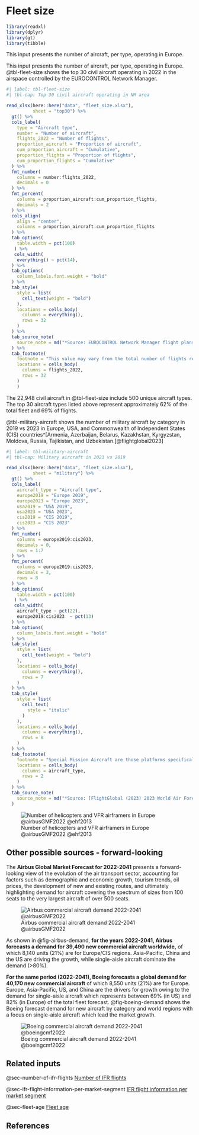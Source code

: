 # Fleet size {#sec-fleet-size}

```r
library(readxl)
library(dplyr)
library(gt)
library(tibble)
```


This input presents the number of aircraft, per type, operating in Europe.

This input presents the number of aircraft, per type, operating in Europe. 
@tbl-fleet-size shows the top 30 civil aircraft operating in 2022 in the airspace 
controlled by the EUROCONTROL Network Manager.

```r
#| label: tbl-fleet-size
#| tbl-cap: Top 30 civil aircraft operating in NM area

read_xlsx(here::here("data", "fleet_size.xlsx"),
          sheet = "top30") %>% 
  gt() %>% 
  cols_label(
    type = "Aircraft type",
    number = "Number of aircraft",
    flights_2022 = "Number of flights",
    proportion_aircraft = "Proportion of aircraft",
    cum_proportion_aircraft = "Cumulative",
    proportion_flights = "Proportion of flights",
    cum_proportion_flights = "Cumulative"
  ) %>% 
  fmt_number(
    columns = number:flights_2022,
    decimals = 0
  ) %>% 
  fmt_percent(
    columns = proportion_aircraft:cum_proportion_flights,
    decimals = 2
  ) %>% 
  cols_align(
    align = "center",
    columns = proportion_aircraft:cum_proportion_flights
  ) %>% 
  tab_options(
    table.width = pct(100)
   ) %>% 
   cols_width(
    everything() ~ pct(14),
  ) %>% 
  tab_options(
    column_labels.font.weight = "bold"
  ) %>% 
  tab_style(
    style = list(
      cell_text(weight = "bold")
    ),
    locations = cells_body(
      columns = everything(),
      rows = 32
    )
  ) %>% 
  tab_source_note(
    source_note = md("*Source: EUROCONTROL Network Manager flight plans, 2022*")
  ) %>%
  tab_footnote(
    footnote = "This value may vary from the total number of flights reported earlier in this document due to a slight difference in scope of data available",
    locations = cells_body(
      columns = flights_2022,
      rows = 32
    )
    ) 
```

The 22,948 civil aircraft in @tbl-fleet-size include 500 unique aircraft types. 
The top 30 aircraft types listed above represent approximately 62% of the total
fleet and 69% of flights.

@tbl-military-aircraft shows the number of military aircraft by category in 2019
vs 2023 in Europe, USA, and Commonwealth of Independent States (CIS) countries^[Armenia, Azerbaijan, Belarus, Kazakhstan, Kyrgyzstan, Moldova, Russia, Tajikistan, and Uzbekistan.[@flightglobal2023]

```r
#| label: tbl-military-aircraft
#| tbl-cap: Military aircraft in 2023 vs 2019

read_xlsx(here::here("data", "fleet_size.xlsx"),
          sheet = "military") %>% 
  gt() %>% 
  cols_label(
    aircraft_type = "Aircraft type",
    europe2019 = "Europe 2019",
    europe2023 = "Europe 2023",
    usa2019 = "USA 2019",
    usa2023 = "USA 2023",
    cis2019 = "CIS 2019",
    cis2023 = "CIS 2023"
  ) %>% 
  fmt_number(
    columns = europe2019:cis2023,
    decimals = 0,
    rows = 1:7
  ) %>% 
  fmt_percent(
    columns = europe2019:cis2023,
    decimals = 2,
    rows = 8
  ) %>% 
  tab_options(
    table.width = pct(100)
   ) %>% 
   cols_width(
    aircraft_type ~ pct(22),
    europe2019:cis2023  ~ pct(13)
  ) %>% 
  tab_options(
    column_labels.font.weight = "bold"
  ) %>% 
  tab_style(
    style = list(
      cell_text(weight = "bold")
    ),
    locations = cells_body(
      columns = everything(),
      rows = 7
    )
  ) %>% 
  tab_style(
    style = list(
      cell_text(
        style = "italic"
      )
    ),
    locations = cells_body(
      columns = everything(),
      rows = 8
    )
  ) %>% 
  tab_footnote(
    footnote = "Special Mission Aircraft are those platforms specifically developed to undertake an over-battlefield role by utilization of advanced onboard equipment or specialized trait",
    locations = cells_body(
      columns = aircraft_type,
      rows = 2
    )
  ) %>% 
  tab_source_note(
    source_note = md("*Source: [FlightGlobal (2023) 2023 World Air Forces directory](https://www.flightglobal.com/reports/2023-world-air-forces-directory/151088.article)*")
  )
```

![Number of helicopters and VFR airframers in Europe @airbusGMF2022 @ehf2013](../figures/heli_airframe_fleet.png){#fig-heli-airframe-fleet}

## Other possible sources - forward-looking

The **Airbus Global Market Forecast for 2022-2041** presents a forward-looking 
view of the evolution of the air transport sector, accounting for factors such 
as demographic and economic growth, tourism trends, oil prices, the development 
of new and existing routes, and ultimately highlighting demand for aircraft 
covering the spectrum of sizes from 100 seats to the very largest aircraft of over 500 seats.

![Airbus commercial aircraft demand 2022-2041 @airbusGMF2022](../figures/airbus_demand.svg){#fig-airbus-demand}

As shown in @fig-airbus-demand, **for the years 2022-2041, Airbus forecasts a demand for 39,490 new commercial aircraft worldwide,**
of which 8,140 units (21%) are for Europe/CIS regions. Asia-Pacific, China and 
the US are driving the growth, while single-aisle aircraft dominate the demand (>80%).

**For the same period (2022-2041), Boeing forecasts a global demand for 40,170 new commercial aircraft**
of which 8,550 units (21%) are for Europe. Europe, Asia-Pacific, US, and China 
are the drivers for growth owing to the demand for single-aisle aircraft which 
represents between 69% (in US) and 82% (in Europe) of the total fleet forecast.
@fig-boeing-demand shows the Boeing forecast demand for new aircraft by category
and world regions with a focus on single-aisle aircraft which lead the market growth.

![Boeing commercial aircraft demand 2022-2041 @boeingcmf2022](../figures/boeing_demand.svg){#fig-boeing-demand}

## Related inputs

@sec-number-of-ifr-flights [Number of IFR flights](#sec-number-of-ifr-flights)

@sec-ifr-flight-information-per-market-segment [IFR flight information per market segment](#sec-ifr-flight-information-per-market-segment)

@sec-fleet-age [Fleet age](#sec-fleet-age)

## References
